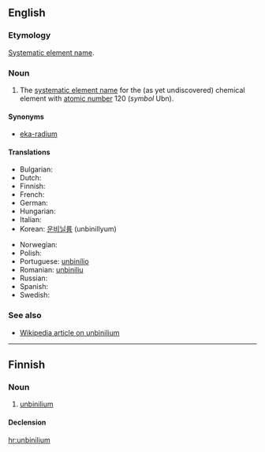 ==English==
{{elements|Ubn|ununennium|Uue|unbiunium|Ubu}}

===Etymology===
[[w:Systematic element name|Systematic element name]].

===Noun===
{{en-noun|-}}

# {{element}} The [[systematic element name]] for the (as yet undiscovered) chemical element with [[atomic number]] 120 (''symbol'' Ubn).

====Synonyms====
* [[eka-radium]]

====Translations====
{{trans-top|chemical element}}
* Bulgarian: {{t-|bg|унбинилий|m|tr=unbinílij}}
* Dutch: {{t-|nl|unbinilium|n}}
* Finnish: {{t-|fi|unbinilium}}
* French: {{t-|fr|unbinilium|m}}
* German: {{t-|de|Unbinilium|n}}
* Hungarian: {{t-|hu|unbinilium}}
* Italian: {{t+|it|unbinilio|m}}
* Korean: [[운비닐륨]] (unbinillyum)
{{trans-mid}}
* Norwegian: {{t-|no|unbinilium}}
* Polish: {{t-|pl|unbinilium|m}}
* Portuguese: [[unbinílio]] {{m}}
* Romanian: [[unbiniliu]] {{n}}
* Russian: {{t-|ru|унбинилий|m|tr=unbinílij}}
* Spanish: {{t-|es|unbinilio|m}}
* Swedish: {{t-|sv|unbinilium}}
{{trans-bottom}}

===See also===
* [[w:Unbinilium|Wikipedia article on unbinilium]]

----

==Finnish==
{{wikipedia|lang=fi}}

===Noun===
{{infl|fi|noun}}

# {{element|lang=fi}} [[#English|unbinilium]]

====Declension====
{{fi-decl-tuoli|unbinilium|np=1}}

[[hr:unbinilium]]